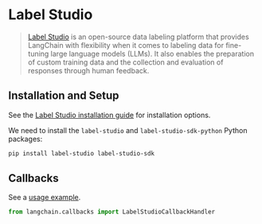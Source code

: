 # Label Studio


>[Label Studio](https://labelstud.io/guide/get_started) is an open-source data labeling platform that provides LangChain with flexibility when it comes to labeling data for fine-tuning large language models (LLMs). It also enables the preparation of custom training data and the collection and evaluation of responses through human feedback.

## Installation and Setup

See the [Label Studio installation guide](https://labelstud.io/guide/install) for installation options.

We need to install the  `label-studio` and `label-studio-sdk-python` Python packages:

```bash
pip install label-studio label-studio-sdk
```


## Callbacks

See a [usage example](/docs/integrations/callbacks/labelstudio).

```python
from langchain.callbacks import LabelStudioCallbackHandler
```
